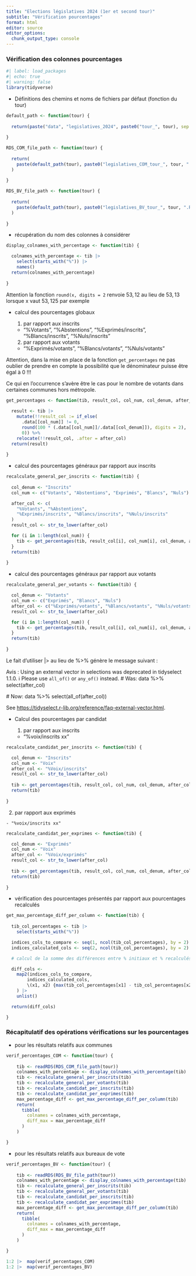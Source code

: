 ```yaml
---
title: "Elections législatives 2024 (1er et second tour)"
subtitle: "Vérification pourcentages"
format: html
editor: source
editor_options: 
  chunk_output_type: console
---
```


### Vérification des colonnes pourcentages

```r
#| label: load_packages
#| echo: true 
#| warning: false
library(tidyverse)

```

- Définitions des chemins et noms de fichiers par défaut (fonction du tour)

```r

default_path <- function(tour) {
  
  return(paste("data", "legislatives_2024", paste0("tour_", tour), sep = "/"))
  
}

RDS_COM_file_path <- function(tour) {
  
  return(
    paste(default_path(tour), paste0("legislatives_COM_tour_", tour, ".RDS"), sep = "/")
  )
  
}

RDS_BV_file_path <- function(tour) {
  
  return(
    paste(default_path(tour), paste0("legislatives_BV_tour_", tour, ".RDS"), sep = "/")
  )
  
}

```

- récupération du nom des colonnes à considérer
  
```r
  
display_colnames_with_percentage <- function(tib) {

  colnames_with_percentage <- tib |> 
    select(starts_with("%")) |>  
    names()
  return(colnames_with_percentage)
  
}

```

::: {.callout-note collapse="false"}

Attention la fonction `round(x, digits = 2` renvoie $53,12$ au lieu de $53,13$ lorsque x vaut $53,125$ par exemple

:::

- calcul des pourcentages globaux

  1. par rapport aux inscrits 
      
    - "%Votants", "%Abstentions", "%Exprimés/inscrits", "%Blancs/inscrits", "%Nuls/inscrits"
    
  2. par rapport aux votants 
    
    - "%Exprimés/votants", "%Blancs/votants", "%Nuls/votants"

::: {.callout-caution collapse="false"}

Attention, dans la mise en place de la fonction `get_percentages` ne pas oublier de prendre en compte la possibilité que le dénominateur puisse être égal à 0 !!!

Ce qui en l'occurrence s'avère être le cas pour le nombre de votants dans certaines communes hors métropole.

:::

```r

get_percentages <- function(tib, result_col, col_num, col_denum, after_col) {
  
  result <- tib |> 
    mutate(!!result_col := if_else(
      .data[[col_num]] != 0,
      round(100 * (.data[[col_num]]/.data[[col_denum]]), digits = 2),
      0)) %>%
    relocate(!!result_col, .after = after_col)
  return(result)
  
}

```

- calcul des pourcentages généraux par rapport aux inscrits

```r

recalculate_general_per_inscrits <- function(tib) {
  
  col_denum <- "Inscrits"
  col_num <- c("Votants", "Abstentions", "Exprimés", "Blancs", "Nuls")

  after_col <- c(
    "%Votants", "%Abstentions", 
    "%Exprimés/inscrits", "%Blancs/inscrits", "%Nuls/inscrits"
  )
  result_col <- str_to_lower(after_col)

  for (i in 1:length(col_num)) {
    tib <- get_percentages(tib, result_col[i], col_num[i], col_denum, after_col[i])
  }
  return(tib)
  
}

```

- calcul des pourcentages généraux par rapport aux votants

```r

recalculate_general_per_votants <- function(tib) {

  col_denum <- "Votants"
  col_num <- c("Exprimés", "Blancs", "Nuls")
  after_col <- c("%Exprimés/votants", "%Blancs/votants", "%Nuls/votants")
  result_col <- str_to_lower(after_col)

  for (i in 1:length(col_num)) {
    tib <- get_percentages(tib, result_col[i], col_num[i], col_denum, after_col[i])
  }
  return(tib)
  
}

```

::: {.callout-note collapse="false"}

Le fait d'utiliser |> au lieu de %>% génère le message suivant :

Avis : Using an external vector in selections was deprecated in tidyselect 1.1.0.
ℹ Please use `all_of()` or `any_of()` instead.
  # Was:
  data %>% select(after_col)

  # Now:
  data %>% select(all_of(after_col))

See <https://tidyselect.r-lib.org/reference/faq-external-vector.html>.

:::

- Calcul des pourcentages par candidat
  
  1. par rapport aux inscrits 
    
    - "%voix/inscrits xx"

```r

recalculate_candidat_per_inscrits <- function(tib) {

  col_denum <- "Inscrits"
  col_num <- "Voix"
  after_col <- "%Voix/inscrits"
  result_col <- str_to_lower(after_col)
  
  tib <- get_percentages(tib, result_col, col_num, col_denum, after_col)
  return(tib)
  
}

```

  2. par rapport aux exprimés
    
    - "%voix/inscrits xx"

```r

recalculate_candidat_per_exprimes <- function(tib) {

  col_denum <- "Exprimés"
  col_num <- "Voix"
  after_col <- "%Voix/exprimés"
  result_col <- str_to_lower(after_col)
  
  tib <- get_percentages(tib, result_col, col_num, col_denum, after_col)
  return(tib)
  
}

```

- vérification des pourcentages présentés par rapport aux pourcentages recalculés
  
```r

get_max_percentage_diff_per_column <- function(tib) {
  
  tib_col_percentages <- tib |> 
    select(starts_with("%"))

  indices_cols_to_compare <- seq(1, ncol(tib_col_percentages), by = 2)
  indices_calculated_cols <- seq(2, ncol(tib_col_percentages), by = 2)

  # calcul de la somme des différences entre % initiaux et % recalculés

  diff_cols <-
    map2(indices_cols_to_compare,
        indices_calculated_cols,
        \(x1, x2) {max(tib_col_percentages[x1] - tib_col_percentages[x2], na.rm = TRUE)}
    ) |> 
    unlist()

  return(diff_cols)

}

```

### Récapitulatif des opérations vérifications sur les pourcentages

- pour les résultats relatifs aux communes

```r

verif_percentages_COM <- function(tour) {
  
    tib <- readRDS(RDS_COM_file_path(tour))
    colnames_with_percentage <- display_colnames_with_percentage(tib)
    tib <- recalculate_general_per_inscrits(tib)
    tib <- recalculate_general_per_votants(tib)
    tib <- recalculate_candidat_per_inscrits(tib)
    tib <- recalculate_candidat_per_exprimes(tib)
    max_percentage_diff <- get_max_percentage_diff_per_column(tib)
    return(
      tibble(
        colnames = colnames_with_percentage,
        diff_max = max_percentage_diff
      )
    )

}

```

- pour les résultats relatifs aux bureaux de vote

```r

verif_percentages_BV <- function(tour) {
  
    tib <- readRDS(RDS_BV_file_path(tour))
    colnames_with_percentage <- display_colnames_with_percentage(tib)
    tib <- recalculate_general_per_inscrits(tib)
    tib <- recalculate_general_per_votants(tib)
    tib <- recalculate_candidat_per_inscrits(tib)
    tib <- recalculate_candidat_per_exprimes(tib)
    max_percentage_diff <- get_max_percentage_diff_per_column(tib)
    return(
      tibble(
        colnames = colnames_with_percentage,
        diff_max = max_percentage_diff
      )
    )

}

```

```r

1:2 |>  map(verif_percentages_COM)
1:2 |>  map(verif_percentages_BV)

```

